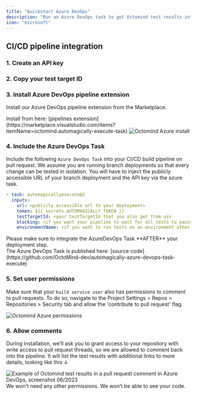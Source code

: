 ```yaml
---
title: "Quickstart Azure DevOps"
description: "Run an Azure DevOps task to get Octomind test results into your pull request comments"
icon: "microsoft"
---
```


## CI/CD pipeline integration

### 1. Create an API key

<Snippet file="snippet-apiKey.mdx" />

### 2. Copy your test target ID

<Snippet file="snippet-testTarget.mdx" />

### 3. Install Azure DevOps pipeline extension

Install our Azure DevOps pipeline extension from the Marketplace.

<Tip>
  Install from here: [pipelines
  extension](https://marketplace.visualstudio.com/items?itemName=octomind.automagically-execute-task)
</Tip>

<Frame caption="Octomind Azure install, screenshot 06/2023">
  <img src="/images/azure-install.png" alt="Octomind Azure install" />
</Frame>

### 4. Include the Azure DevOps Task

Include the following `Azure DevOps Task` into your CI/CD build pipeline on pull
request.
We assume you are running branch deployments so that every change can be tested in isolation.
You will have to inject the publicly accessible URL of your branch deployment and the API key via
the azure task.

```yml
- task: automagicallyexecute@2
  inputs:
    url: <publicly accessible url to your deployment>
    token: ${{ secrets.AUTOMAGICALLY_TOKEN }}
    testTargetId: <your testTargetId that you also get from us>
    blocking: <if you want your pipeline to wait for all tests to pass>
    environmentName: <if you want to run tests on an environment other than default>
```

<div class="mt-8" />

<Warning>
  Please make sure to integrate the AzureDevOps Task **AFTER** your deployment
  step.
</Warning>

<div class="mt-8" />

<Tip>
  The Azure DevOps Task is published here: [source
  code](https://github.com/OctoMind-dev/automagically-azure-devops-task-execute)
</Tip>

### 5. Set user permissions

Make sure that your `build service user` also has permissions to comment to pull requests. To do so, navigate to the
Project Settings > Repos > Repositories > Security tab and allow the 'contribute to pull request' flag.

<Frame caption="Octomind Azure pipeline permissions, screenshot 06/2023">
  <img src="/images/azure-permissions.png" alt="Octomind Azure permissions" />
</Frame>

### 6. Allow comments

During installation, we’ll ask you to grant access to your repository with write access to pull request threads, so we are
allowed to comment back into the pipeline. It will list the test results with additional links to more details, looking like this ↓

<Frame caption="Example of Octomind test results in a pull request comment, screenshot 07/2023">
  <img
    src="/images/dev.azure.com_octomind-dev_test-pipeline-task__git_test-pipeline-task_pullrequest_1.png"
    alt="Example of Octomind test results in a pull request comment in Azure DevOps, screenshot 06/2023"
  />
</Frame>

<div class="mt-8" />

<Info>
  We won’t need any other permissions. We won’t be able to see your code.
</Info>
